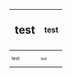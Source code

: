 {| style="text-align:center;"
! style="font-size: larger;" | test
! style="font-size: smaller;" | test
|-
| style="font-size: 50%;" | test
| style="font-size: 10%;" | test
|}

